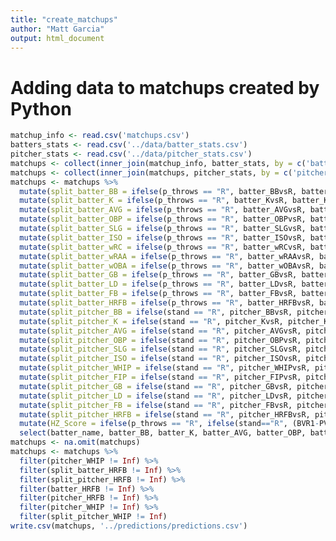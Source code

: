 ```yaml
---
title: "create_matchups"
author: "Matt Garcia"
output: html_document
---
```


# Adding data to matchups created by Python

```r
matchup_info <- read.csv('matchups.csv')
batters_stats <- read.csv('../data/batter_stats.csv')
pitcher_stats <- read.csv('../data/pitcher_stats.csv')
matchups <- collect(inner_join(matchup_info, batter_stats, by = c('batter_name')))
matchups <- collect(inner_join(matchups, pitcher_stats, by = c('pitcher_name')))
matchups <- matchups %>%
  mutate(split_batter_BB = ifelse(p_throws == "R", batter_BBvsR, batter_BBvsL)) %>%
  mutate(split_batter_K = ifelse(p_throws == "R", batter_KvsR, batter_KvsL)) %>%
  mutate(split_batter_AVG = ifelse(p_throws == "R", batter_AVGvsR, batter_AVGvsL)) %>%
  mutate(split_batter_OBP = ifelse(p_throws == "R", batter_OBPvsR, batter_OBPvsL)) %>%
  mutate(split_batter_SLG = ifelse(p_throws == "R", batter_SLGvsR, batter_SLGvsL)) %>%
  mutate(split_batter_ISO = ifelse(p_throws == "R", batter_ISOvsR, batter_ISOvsL)) %>%
  mutate(split_batter_wRC = ifelse(p_throws == "R", batter_wRCvsR, batter_wRCvsL)) %>%
  mutate(split_batter_wRAA = ifelse(p_throws == "R", batter_wRAAvsR, batter_wRAAvsL)) %>%
  mutate(split_batter_wOBA = ifelse(p_throws == "R", batter_wOBAvsR, batter_wOBAvsL)) %>%
  mutate(split_batter_GB = ifelse(p_throws == "R", batter_GBvsR, batter_GBvsL)) %>%
  mutate(split_batter_LD = ifelse(p_throws == "R", batter_LDvsR, batter_LDvsL)) %>%
  mutate(split_batter_FB = ifelse(p_throws == "R", batter_FBvsR, batter_FBvsL)) %>%
  mutate(split_batter_HRFB = ifelse(p_throws == "R", batter_HRFBvsR, batter_HRFBvsL)) %>%
  mutate(split_pitcher_BB = ifelse(stand == "R", pitcher_BBvsR, pitcher_BBvsL)) %>%
  mutate(split_pitcher_K = ifelse(stand == "R", pitcher_KvsR, pitcher_KvsL)) %>%
  mutate(split_pitcher_AVG = ifelse(stand == "R", pitcher_AVGvsR, pitcher_AVGvsL)) %>%
  mutate(split_pitcher_OBP = ifelse(stand == "R", pitcher_OBPvsR, pitcher_OBPvsL)) %>%
  mutate(split_pitcher_SLG = ifelse(stand == "R", pitcher_SLGvsR, pitcher_SLGvsL)) %>%
  mutate(split_pitcher_ISO = ifelse(stand == "R", pitcher_ISOvsR, pitcher_ISOvsL)) %>%
  mutate(split_pitcher_WHIP = ifelse(stand == "R", pitcher_WHIPvsR, pitcher_WHIPvsL)) %>%
  mutate(split_pitcher_FIP = ifelse(stand == "R", pitcher_FIPvsR, pitcher_FIPvsL)) %>%
  mutate(split_pitcher_GB = ifelse(stand == "R", pitcher_GBvsR, pitcher_GBvsL)) %>%
  mutate(split_pitcher_LD = ifelse(stand == "R", pitcher_LDvsR, pitcher_LDvsL)) %>%
  mutate(split_pitcher_FB = ifelse(stand == "R", pitcher_FBvsR, pitcher_FBvsL)) %>%
  mutate(split_pitcher_HRFB = ifelse(stand == "R", pitcher_HRFBvsR, pitcher_HRFBvsL)) %>%
  mutate(HZ_Score = ifelse(p_throws == "R", ifelse(stand=="R", (BVR1-PVR1)^2 + (BVR2-PVR2)^2 + (BVR3-PVR3)^2 + (BVR4-PVR4)^2 + (BVR5-PVR5)^2 + (BVR6-PVR6)^2 + (BVR7-PVR7)^2 + (BVR8-PVR8)^2 + (BVR9-PVR9)^2, (BVR1-PVL1)^2 + (BVR2-PVL2)^2 + (BVR3-PVL3)^2 + (BVR4-PVL4)^2 + (BVR5-PVL5)^2 + (BVR6-PVL6)^2 + (BVR7-PVL7)^2 + (BVR8-PVL8)^2 + (BVR9-PVL9)^2), ifelse(stand=="R", (BVL1-PVR1)^2 + (BVL2-PVR2)^2 + (BVL3-PVR3)^2 + (BVL4-PVR4)^2 + (BVL5-PVR5)^2 + (BVL6-PVR6)^2 + (BVL7-PVR7)^2 + (BVL8-PVR8)^2 + (BVL9-PVR9)^2, (BVL1-PVL1)^2 + (BVL2-PVL2)^2 + (BVL3-PVL3)^2 + (BVL4-PVL4)^2 + (BVL5-PVL5)^2 + (BVL6-PVL6)^2 + (BVL7-PVL7)^2 + (BVL8-PVL8)^2 + (BVL9-PVL9)^2))) %>%
  select(batter_name, batter_BB, batter_K, batter_AVG, batter_OBP, batter_SLG, batter_ISO, batter_wRC, batter_wRAA, batter_wOBA, batter_LD, batter_FB, batter_HRFB, pitcher_BB, pitcher_K, pitcher_AVG, pitcher_OBP, pitcher_SLG, pitcher_ISO, pitcher_WHIP, pitcher_FIP, pitcher_LD, pitcher_FB, pitcher_HRFB, split_batter_BB, split_batter_K, split_batter_AVG, split_batter_OBP, split_batter_SLG, split_batter_ISO, split_batter_wRC, split_batter_wRAA, split_batter_wOBA, split_batter_LD, split_batter_FB, split_batter_HRFB, split_pitcher_BB, split_pitcher_K, split_pitcher_AVG, split_pitcher_OBP, split_pitcher_SLG, split_pitcher_ISO, split_pitcher_WHIP, split_pitcher_FIP, split_pitcher_LD, split_pitcher_FB, split_pitcher_HRFB, HZ_Score)
matchups <- na.omit(matchups)
matchups <- matchups %>%
  filter(pitcher_WHIP != Inf) %>%
  filter(split_batter_HRFB != Inf) %>%
  filter(split_pitcher_HRFB != Inf) %>%
  filter(batter_HRFB != Inf) %>%
  filter(pitcher_HRFB != Inf) %>%
  filter(pitcher_WHIP != Inf) %>%
  filter(split_pitcher_WHIP != Inf)
write.csv(matchups, '../predictions/predictions.csv')
```


